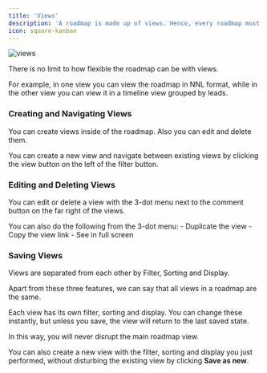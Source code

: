 ```yaml
---
title: 'Views'
description: 'A roadmap is made up of views. Hence, every roadmap must have a view.'
icon: square-kanban
---
```


![views](/images/views.png)

There is no limit to how flexible the roadmap can be with views. 

For example, in one view you can view the roadmap in NNL format, while in the other view you can view it in a timeline view grouped by leads.

### Creating and Navigating Views

You can create views inside of the roadmap. Also you can edit and delete them.

You can create a new view and navigate between existing views by clicking the view button on the left of the filter button.

### Editing and Deleting Views

You can edit or delete a view with the 3-dot menu next to the comment button on the far right of the views.

<Note>
You can also do the following from the 3-dot menu:
- Duplicate the view 
- Copy the view link 
- See in full screen 
</Note>

### Saving Views

Views are separated from each other by Filter, Sorting and Display.

Apart from these three features, we can say that all views in a roadmap are the same.

Each view has its own filter, sorting and display. You can change these instantly, but unless you save, the view will return to the last saved state.

In this way, you will never disrupt the main roadmap view.

You can also create a new view with the filter, sorting and display you just performed, without disturbing the existing view by clicking **Save as new**.


